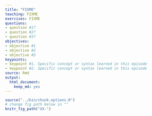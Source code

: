```yaml
---
title: "FIXME"
teaching: FIXME
exercises: FIXME
questions:
- question #1?
- question #2?
- question #3?
objectives:
- objective #1
- objective #2
- objective #3
keypoints:
- keypoint #1. Specific concept or syntax learned in this episode
- keypoint #2. Specific concept or syntax learned in this episode
source: Rmd
output: 
  html_document: 
    keep_md: yes
---
```


```r
source("../bin/chunk-options.R")
# change fig path below in ""
knitr_fig_path("XX-")
```
